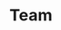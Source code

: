 ---
title: Team
heading: 
    - text: Meet Our Team
      class: "heading-primary h2"
description: "At Koi Roofing and Solar, our team is our greatest asset. We are a group of dedicated professionals committed to delivering the highest quality service and craftsmanship."
hasPage: false
itemsHasPage: false
---